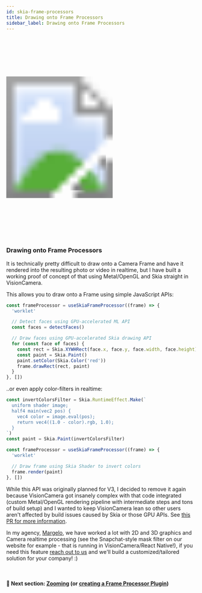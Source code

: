 ```yaml
---
id: skia-frame-processors
title: Drawing onto Frame Processors
sidebar_label: Drawing onto Frame Processors
---
```



<div>
  <svg xmlns="http://www.w3.org/2000/svg" width="283" height="535" style={{ float: 'right' }}>
    <image href={useBaseUrl("img/frame-processors.gif")} x="18" y="33" width="247" height="469"  />
    <image href={useBaseUrl("img/frame.png")} width="283" height="535" />
  </svg>
</div>

### Drawing onto Frame Processors

It is technically pretty difficult to draw onto a Camera Frame and have it rendered into the resulting photo or video in realtime, but I have built a working proof of concept of that using Metal/OpenGL and Skia straight in VisionCamera.

This allows you to draw onto a Frame using simple JavaScript APIs:

```ts
const frameProcessor = useSkiaFrameProcessor((frame) => {
  'worklet'

  // Detect faces using GPU-accelerated ML API
  const faces = detectFaces()

  // Draw faces using GPU-accelerated Skia drawing API
  for (const face of faces) {
    const rect = Skia.XYWHRect(face.x, face.y, face.width, face.height)
    const paint = Skia.Paint()
    paint.setColor(Skia.Color('red'))
    frame.drawRect(rect, paint)
  }
}, [])
```

..or even apply color-filters in realtime:

```ts
const invertColorsFilter = Skia.RuntimeEffect.Make(`
  uniform shader image;
  half4 main(vec2 pos) {
    vec4 color = image.eval(pos);
    return vec4((1.0 - color).rgb, 1.0);
  }
`)
const paint = Skia.Paint(invertColorsFilter)

const frameProcessor = useSkiaFrameProcessor((frame) => {
  'worklet'

  // Draw frame using Skia Shader to invert colors
  frame.render(paint)
}, [])
```

While this API was originally planned for V3, I decided to remove it again because VisionCamera got insanely complex with that code integrated (custom Metal/OpenGL rendering pipeline with intermediate steps and tons of build setup) and I wanted to keep VisionCamera lean so other users aren't affected by build issues caused by Skia or those GPU APIs. See [this PR for more information](https://github.com/mrousavy/react-native-vision-camera/pull/1740).

In my agency, [Margelo](https://margelo.io), we have worked a lot with 2D and 3D graphics and Camera realtime processing (see the Snapchat-style mask filter on our website for example - that is running in VisionCamera/React Native!), if you need this feature [reach out to us](https://margelo.io#contact) and we'll build a customized/tailored solution for your company! :)

<br />

#### 🚀 Next section: [Zooming](/docs/guides/zooming) (or [creating a Frame Processor Plugin](/docs/guides/frame-processors-plugins-overview))
